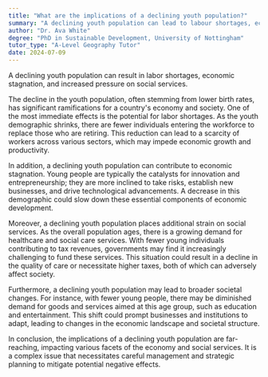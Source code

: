 ```yaml
---
title: "What are the implications of a declining youth population?"
summary: "A declining youth population can lead to labour shortages, economic stagnation, and increased pressure on social services."
author: "Dr. Ava White"
degree: "PhD in Sustainable Development, University of Nottingham"
tutor_type: "A-Level Geography Tutor"
date: 2024-07-09
---
```


A declining youth population can result in labor shortages, economic stagnation, and increased pressure on social services.

The decline in the youth population, often stemming from lower birth rates, has significant ramifications for a country's economy and society. One of the most immediate effects is the potential for labor shortages. As the youth demographic shrinks, there are fewer individuals entering the workforce to replace those who are retiring. This reduction can lead to a scarcity of workers across various sectors, which may impede economic growth and productivity.

In addition, a declining youth population can contribute to economic stagnation. Young people are typically the catalysts for innovation and entrepreneurship; they are more inclined to take risks, establish new businesses, and drive technological advancements. A decrease in this demographic could slow down these essential components of economic development.

Moreover, a declining youth population places additional strain on social services. As the overall population ages, there is a growing demand for healthcare and social care services. With fewer young individuals contributing to tax revenues, governments may find it increasingly challenging to fund these services. This situation could result in a decline in the quality of care or necessitate higher taxes, both of which can adversely affect society.

Furthermore, a declining youth population may lead to broader societal changes. For instance, with fewer young people, there may be diminished demand for goods and services aimed at this age group, such as education and entertainment. This shift could prompt businesses and institutions to adapt, leading to changes in the economic landscape and societal structure.

In conclusion, the implications of a declining youth population are far-reaching, impacting various facets of the economy and social services. It is a complex issue that necessitates careful management and strategic planning to mitigate potential negative effects.
    